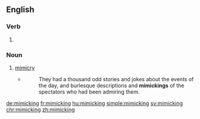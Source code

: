 ==English==

===Verb===
{{head|en}}

# {{present participle of|mimic|lang=en}}

===Noun===
{{en-noun}}

# [[mimicry]]
#* {{w|Washington Irving}}
#*: They had a thousand odd stories and jokes about the events of the day, and burlesque descriptions and '''mimickings''' of the spectators who had been admiring them.

[[de:mimicking]]
[[fr:mimicking]]
[[hu:mimicking]]
[[simple:mimicking]]
[[sv:mimicking]]
[[chr:mimicking]]
[[zh:mimicking]]